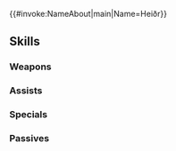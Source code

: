 {{#invoke:NameAbout|main|Name=Heiðr}}{{HeroPage Tabs}}
{{Hero Infobox
|Name=Heiðr
|Title=Innocent Goddess
|WeaponType=Green Tome
|MoveType=Infantry
|Origin=Fire Emblem Heroes
|Gender=Female
|MythicEffect=Astra
|MythicEffect2=Raiding Party Bonus
|BoostHP=5
|BoostRes=5
|actorEN=Alice Himora
|actorJP=三森すずこ
|artist=四々九
|additionDate=June 7, 2023
|releaseDate=June 8, 2023
|cv1=0
|cv2=700400
|TagID=神階ヘイズ
|InternalID=956
|Properties=mythic
|description=Goddess of Vanaheimr, the realm of light. Pure and innocent, she adores Seiðr like a sister.
}}
{{Stats Page
|Lv1HP=16|Lv1ATK=15|Lv1SPD=10|Lv1DEF=5|Lv1RES=5
|GRHP=50|GRATK=70|GRSPD=80|GRDEF=55|GRRES=35
}}
==Skills==
===Weapons===
{{Weapons Table
|weapon1=Wind
|weapon1Default=1
|weapon1Unlock=1
|weapon2=Elwind
|weapon2Default=2
|weapon2Unlock=2
|weapon3=Rexcalibur
|weapon3Default=4
|weapon3Unlock=3
|weapon4=Heiðr (weapon)
|weapon4Default=5
|weapon4Unlock=5
}}
===Assists===
{{Assists Table
|assist1=Rally Attack
|assist1Default=4
|assist1Unlock=3
|assist2=Rally Atk/Spd
|assist2Unlock=4
|assist3=Gold Serpent
|assist3Unlock=5
}}
===Specials===
{{Specials Table}}
===Passives===
{{Passives Table
|passiveA1=Darting Blow 1
|passiveA2=Swift Sparrow 1
|passiveA3=Swift Sparrow 2
|passiveA4=Remote Sparrow
|passiveA1Unlock=2
|passiveA2Unlock=3
|passiveA3Unlock=4
|passiveA4Unlock=5
|passiveB1=Null Follow-Up 1
|passiveB2=Null Follow-Up 2
|passiveB3=Null Follow-Up 3
|passiveB4=Mag. Null Follow
|passiveB1Unlock=2
|passiveB2Unlock=3
|passiveB3Unlock=4
|passiveB4Unlock=5
|passiveC1=Panic Smoke 1
|passiveC2=Panic Smoke 2
|passiveC3=Panic Smoke 3
|passiveC4=Panic Smoke 4
|passiveC1Unlock=2
|passiveC2Unlock=3
|passiveC3Unlock=4
|passiveC4Unlock=5
}}
{{Heroes Navbox}}